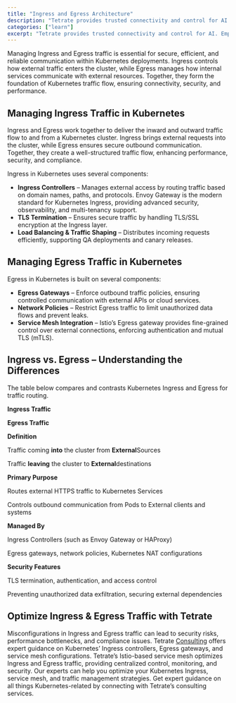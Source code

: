 ```yaml
---
title: "Ingress and Egress Architecture"
description: "Tetrate provides trusted connectivity and control for AI. Empower developers while safeguarding the business. Built atop the proven Envoy proxy & Envoy AI Gateway."
categories: ["learn"]
excerpt: "Tetrate provides trusted connectivity and control for AI. Empower developers while safeguarding the business. Built atop the proven Envoy proxy & Envoy AI Gateway."
---
```


Managing Ingress and Egress traffic is essential for secure, efficient, and reliable communication within Kubernetes deployments. Ingress controls how external traffic enters the cluster, while Egress manages how internal services communicate with external resources. Together, they form the foundation of Kubernetes traffic flow, ensuring connectivity, security, and performance.

## [](#managing-ingress-traffic-in-kubernetes)Managing Ingress Traffic in Kubernetes

Ingress and Egress work together to deliver the inward and outward traffic flow to and from a Kubernetes cluster. Ingress brings external requests into the cluster, while Egress ensures secure outbound communication. Together, they create a well-structured traffic flow, enhancing performance, security, and compliance. 

Ingress in Kubernetes uses several components:

*   **Ingress Controllers** – Manages external access by routing traffic based on domain names, paths, and protocols. Envoy Gateway is the modern standard for Kubernetes Ingress, providing advanced security, observability, and multi-tenancy support.  
*   **TLS Termination** – Ensures secure traffic by handling TLS/SSL encryption at the Ingress layer.
*   **Load Balancing & Traffic Shaping** – Distributes incoming requests efficiently, supporting QA deployments and canary releases.

## [](#managing-egress-traffic-in-kubernetes)Managing Egress Traffic in Kubernetes

Egress in Kubernetes is built on several components:

*   **Egress Gateways** – Enforce outbound traffic policies, ensuring controlled communication with external APIs or cloud services.  
*   **Network Policies** – Restrict Egress traffic to limit unauthorized data flows and prevent leaks.  
*   **Service Mesh Integration** – Istio’s Egress gateway provides fine-grained control over external connections, enforcing authentication and mutual TLS (mTLS).  

## [](#ingress-vs-egress--understanding-the-differences)Ingress vs. Egress – Understanding the Differences

The table below compares and contrasts Kubernetes Ingress and Egress for traffic routing.

**Ingress Traffic**

**Egress Traffic**

**Definition**

Traffic coming **into** the cluster from **External**Sources

Traffic **leaving** the cluster to **External**destinations

**Primary Purpose**

Routes external HTTPS traffic to Kubernetes Services

Controls outbound communication from Pods to External clients and systems

**Managed By**

Ingress Controllers (such as Envoy Gateway or HAProxy)

Egress gateways, network policies, Kubernetes NAT configurations

**Security Features**

TLS termination, authentication, and access control

Preventing unauthorized data exfiltration, securing external dependencies

## [](#optimize-ingress--egress-traffic-with-tetrate)Optimize Ingress & Egress Traffic with Tetrate

Misconfigurations in Ingress and Egress traffic can lead to security risks, performance bottlenecks, and compliance issues. Tetrate [Consulting](/kubernetes-consulting/) offers expert guidance on Kubernetes’ Ingress controllers, Egress gateways, and service mesh configurations. Tetrate’s Istio-based service mesh optimizes Ingress and Egress traffic, providing centralized control, monitoring, and security. Our experts can help you optimize your Kubernetes Ingress, service mesh, and traffic management strategies. Get expert guidance on all things Kubernetes-related by connecting with Tetrate’s consulting services.